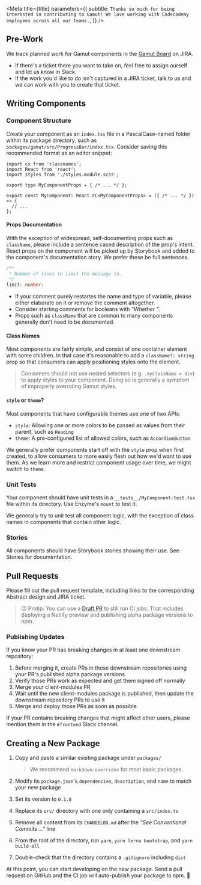 
<Meta
  title={title}
  parameters={{
    subtitle: `Thanks so much for being interested in contributing to Gamut!
We love working with Codecademy employees across all our teams.`,
  }}
/>

## Pre-Work

We track planned work for Gamut components in the [Gamut Board](https://codecademy.atlassian.net/jira/software/projects/GM/boards/136) on JIRA.

- If there's a ticket there you want to take on, feel free to assign ourself and let us know in Slack.
- If the work you'd like to do isn't captured in a JIRA ticket, talk to us and we can work with you to create that ticket.

## Writing Components

### Component Structure

Create your component as an `index.tsx` file in a PascalCase-named folder within its package directory, such as `packages/gamut/src/ProgressBar/index.tsx`.
Consider saving this recommended format as an editor snippet:

<!-- prettier-ignore -->
```tsx
import cx from 'classnames';
import React from 'react';
import styles from './styles.module.scss';

export type MyComponentProps = { /* ... */ };

export const MyComponent: React.FC<MyComponentProps> = ({ /* ... */ }) => {
  // ...
};
```

#### Props Documentation

With the exception of widespread, self-documenting props such as `className`, please include a sentence cased description of the prop's intent.
React props on the component will be picked up by Storybook and added to the component's documentation story.
We prefer these be full sentences.

```ts
/**
 * Number of lines to limit the message to.
 */
limit: number;
```

- If your comment purely restartes the name and type of variable, please either elaborate on it or remove the comment altogether.
- Consider starting comments for booleans with _"Whether "_.
- Props such as `className` that are common to many components generally don't need to be documented.

#### Class Names

Most components are fairly simple, and consist of one container element with some children.
In that case it's reasonable to add a `className?: string` prop so that consumers can apply positioning styles onto the element.

> Consumers should not use nested selectors (e.g. `.myClassName > div`) to apply styles to your component.
> Doing so is generally a symptom of improperly overriding Gamut styles.

#### `style` or `theme`?

Most components that have configurable themes use one of two APIs:

- `style`: Allowing one or more colors to be passed as values from their parent, such as `Heading`
- `theme`: A pre-configured list of allowed colors, such as `AccordionButton`

We generally prefer components start off with the `style` prop when first created, to allow consumers to more easily flesh out how we'd want to use them.
As we learn more and restrict component usage over time, we might switch to `theme`.

### Unit Tests

Your component should have unit tests in a `__tests__/MyComponent-test.tsx` file within its directory.
Use Enzyme's `mount` to test it.

We generally try to unit test all component logic, with the exception of class names in components that contain other logic.

### Stories

All components should have Storybook stories showing their use.
See <LinkTo kind="Meta" story="Stories">Stories</LinkTo> for documentation.

## Pull Requests

Please fill out the pull request template, including links to the corresponding Abstract design and JIRA ticket.

> 😉 Protip: You can use a [Draft PR](https://help.github.com/en/github/collaborating-with-issues-and-pull-requests/about-pull-requests#draft-pull-requests) to still run CI jobs.
> That includes deploying a Netlify preview and publishing alpha package versions to npm.

### Publishing Updates

If you know your PR has breaking changes in at least one downstream repository:

1. Before merging it, create PRs in those downstream repositories using your PR's published alpha package versions
2. Verify those PRs work as expected and get them signed off normally
3. Merge your client-modules PR
4. Wait until the new client-modules package is published, then update the downstream repository PRs to use it
5. Merge and deploy those PRs as soon as possible

If your PR contains breaking changes that might affect other users, please mention them in the `#frontend` Slack channel.

## Creating a New Package

1. Copy and paste a similar existing package under `packages/`

   > We recommend `markdown-overrides` for most basic packages.

2. Modify its `package.json`'s `dependencies`, `description`, and `name` to match your new package
3. Set its version to `0.1.0`
4. Replace its `src/` directory with one only containing a `src/index.ts`
5. Remove all content from its `CHANGELOG.md` after the _"See Conventional Commits ..."_ line
6. From the root of the directory, run `yarn`, `yarn lerna bootstrap`, and `yarn build-all`
7. Double-check that the directory contains a `.gitignore` including `dist`

At this point, you can start developing on the new package.
Send a pull request on GitHub and the CI job will auto-publish your package to npm. 🚀
